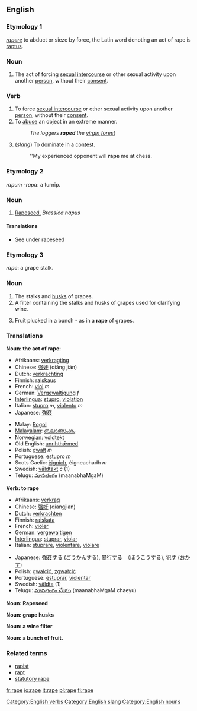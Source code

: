 {{see|râpé}}
==English==

===Etymology 1===
{{L.}} ''[[rapere]]'' to abduct or sieze by force, the Latin word denoting an act of rape is [[raptus]].

===Noun===
{{en-noun}}

# The act of forcing [[sexual intercourse]] or other sexual activity upon another [[person]], without their [[consent]].

===Verb===
{{en-verb|rap|ing}}

# To force [[sexual intercourse]] or other sexual activity upon another [[person]], without their [[consent]].
# To [[abuse]] an object in an extreme manner.
#: ''The loggers '''raped''' the [[virgin forest]]''
# (''slang'') To [[dominate]] in a [[contest]].
#: ''My experienced opponent will '''rape''' me at chess.

===Etymology 2===
{{L.}} ''rapum -rapa'': a turnip.

===Noun===
{{en-noun|rape}}

#[[rapeseed|Rapeseed.]] ''Brassica napus''

====Translations====
*See under rapeseed

===Etymology 3===
{{F.}} ''rape'': a grape stalk.

===Noun===
{{en-noun}}

#The stalks and [[husk]]s of grapes.
#A filter containing the stalks and husks of grapes used for clarifying wine.
#{{obsolete}} Fruit plucked in a bunch -  as in a '''rape''' of grapes.

===Translations===
'''Noun: the act of rape:'''
{{top}}
*Afrikaans: [[verkragting]]
*Chinese: [[强奸]] (qiǎng jiān)
*Dutch: [[verkrachting]]
*Finnish: [[raiskaus]]
*French: [[viol]] ''m''
*German: [[Vergewaltigung]] ''f''
*[[Interlingua]]: [[stupro]], [[violation]]
*Italian: [[stupro]] ''m'', [[violento]] ''m''
*Japanese: [[強姦]]
{{mid}}
*Malay: [[Rogol]]
*[[Malayalam]]: [[ബലാത്സംഗം]]
*Norwegian: [[voldtekt]]
*Old English: [[unrihthæmed|unrihthǣmed]]
*Polish: [[gwałt]] ''m''
*Portuguese: [[estupro]] ''m''
*Scots Gaelic: [[èignich]], èigneachadh ''m''
*Swedish: [[våldtäkt]]  ''c'' (1)
*Telugu: [[మానభంగం]] (maanabhaMgaM)
{{bottom}}

'''Verb: to rape'''
{{top}}
*Afrikaans: [[verkrag]]
*Chinese: [[强奸]] (qiangjian)
*Dutch: [[verkrachten]]
*Finnish: [[raiskata]]
*French: [[violer]] 
*German: [[vergewaltigen]]
*[[Interlingua]]: [[stuprar]], [[violar]]
*Italian: [[stuprare]], [[violentare]], [[violare]]
{{mid}}
*Japanese: [[強姦]]する (ごうかんする), [[暴行]]する　（ぼうこうする), [[犯す]] ([[おかす]])
*Polish: [[gwałcić]], [[zgwałcić]]
*Portuguese: [[estuprar]], [[violentar]]
*Swedish: [[våldta]] (1)
*Telugu: [[మానభంగం చేయు]] (maanabhaMgaM chaeyu) 
{{bottom}}
'''Noun: Rapeseed'''
{{top}}

'''Noun: grape husks'''
{{top}}

'''Noun: a wine filter'''
{{top}}

'''Noun: a bunch of fruit.'''
{{top}}

===Related terms===
*[[rapist]]
*[[rapt]]
*[[statutory rape]]

[[Category:English verbs]]
[[Category:English slang]]
[[Category:English nouns]]

[[fr:rape]]
[[io:rape]]
[[it:rape]]
[[pl:rape]]
[[fi:rape]]